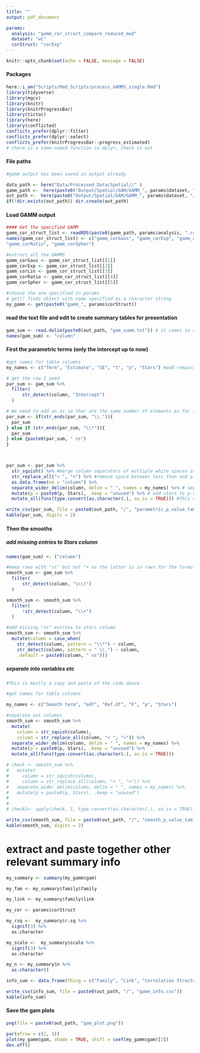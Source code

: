 ```yaml
---
title: ""
output: pdf_document

params:
  analysis: "gamm_cor_struct_compare_reduced_mod"
  dataset: "wc"
  corStruct: "corExp"
---
```



```r
knitr::opts_chunk$set(echo = FALSE, message = FALSE)
```


#### Packages
```r
here::i_am("Scripts/Rmd_Scripts/process_GAMMS_single.Rmd")
library(tidyverse)
library(mgcv)
library(knitr)
library(knitrProgressBar)
library(tictoc)
library(here)
library(conflicted)
conflicts_prefer(dplyr::filter)
conflicts_prefer(dplyr::select)
conflicts_prefer(knitrProgressBar::progress_estimated)
# there is a same-named function in dplyr, check it out
```
#### File paths
```r
#gamm output has been saved in output already

data_path <- here("Data/Processed_Data/Spatial//" )
gamm_path <-  here(paste0("Output/Spatial/GAM/GAMM_", params$dataset, "//"))
out_path <-  here(paste0("Output/Spatial/GAM/GAMM_", params$dataset, "/", params$analysis, "/", params$corStruct, "//"))
if(!dir.exists(out_path)) dir.create(out_path)
```

#### Load GAMM output 
```r

#### Get the specified GAMM
gamm_cor_struct_list <- readRDS(paste0(gamm_path, params$analysis, ".rds"))
names(gamm_cor_struct_list) <- c("gamm_corGaus", "gamm_corExp", "gamm_corLin",
"gamm_corRatio", "gamm_corSpher")

#extract all the GAMMS
gamm_corGaus <- gamm_cor_struct_list[[1]]
gamm_corExp <- gamm_cor_struct_list[[2]]
gamm_corLin <- gamm_cor_struct_list[[3]]
gamm_corRatio <- gamm_cor_struct_list[[4]]
gamm_corSpher <- gamm_cor_struct_list[[5]]

#choose the one specified in params
# get() finds object with name specified as a character string
my_gamm <- get(paste0("gamm_", params$corStruct))

```


#### read the text file and edit to create summary tables for presentation

```r
gam_sum <- read.delim(paste0(out_path, "gam_summ.txt")) # it comes in as a dataframe with one column
names(gam_sum) <- "column"
```

#### First the parametric terms (only the intercept up to now)
```r
#get names for table columns
my_names <- c("Term", "Estimate", "SE", "t", "p", "Stars") #add remaining names needed

# get the row I need
par_sum <- gam_sum %>%
  filter(
      str_detect(column, "Intercept")
  )

# We need to add an ns so ther are the same number of elements as for the headings
par_sum <- if(str_ends(par_sum, "\\.")){
  par_sum
} else if (str_ends(par_sum, "\\*")){
  par_sum
} else {paste0(par_sum, " ns")
}



par_sum <- par_sum %>% 
  str_squish() %>% #merge column separators of multiple white spaces into single spaces
  str_replace_all("< ", "<") %>% #remove space between less than and p-value
  as.data.frame(nm = "column") %>%
  separate_wider_delim(column, delim = " ", names = my_names) %>% # separate into multiple columns
  mutate(p = paste0(p, Stars), .keep = "unused") %>% # add stars to p-value in one column
  mutate_all(funs(type.convert(as.character(.), as.is = TRUE))) #This converts columns into the format that looks best to the function 

write_csv(par_sum, file = paste0(out_path, "/", "parametric_p_value_table.csv"))
kable(par_sum, digits = 2)
```

#### Then the smooths
##### add missing entries to Stars column
```r
names(gam_sum) <- ("column")

#keep rows with "s(" but not "+ as the latter is in rows for the formula
smooth_sum <- gam_sum %>%
  filter(
      str_detect(column, "s\\(")
  )

smooth_sum <- smooth_sum %>%
  filter(
      !str_detect(column, "\\+")
  )

#add missing "ns" entries to stars column
smooth_sum <- smooth_sum %>%
  mutate(column = case_when(
    str_detect(column, pattern = "\\*") ~ column,
    str_detect(column, pattern = " \\.") ~ column,
    .default = paste0(column, " ns")))
```
##### separate into variables etc
```r
#This is mostly a copy and paste of the code above

#get names for table columns

my_names <- c("Smooth term", "edf", "Ref.df", "F", "p", "Stars")

#separate out columns
smooth_sum <- smooth_sum %>%
  mutate(
    column = str_squish(column),
    column = str_replace_all(column, "< ", "<")) %>% 
  separate_wider_delim(column, delim = " ", names = my_names) %>%
  mutate(p = paste0(p, Stars), .keep = "unused") %>%
  mutate_all(funs(type.convert(as.character(.), as.is = TRUE))) 

# check <- smooth_sum %>%
#   mutate(
#     column = str_squish(column),
#     column = str_replace_all(column, "< ", "<")) %>% 
#   separate_wider_delim(column, delim = " ", names = my_names) %>%
#   mutate(p = paste0(p, Stars), .keep = "unused") 
# 
# 
# check1<- apply(check, 1, type.convert(as.character(.), as.is = TRUE)) 

write_csv(smooth_sum, file = paste0(out_path, "/", "smooth_p_value_table.csv"))
kable(smooth_sum, digits = 2)
```

# extract and paste together other relevant summary info
```r
my_summary <- summary(my_gamm$gam)

my_fam <- my_summary$family$family

my_link <- my_summary$family$link

my_cor <- params$corStruct

my_rsq <-  my_summary$r.sq %>%
  signif(3) %>%
  as.character

my_scale <-  my_summary$scale %>%
  signif(3) %>%
  as.character

my_n <- my_summary$n %>%
  as.character()

info_sum <- data.frame(Thing = c("Family", "Link", "Correlation Structure", "R-sq.(adj)", "Scale est.", "n"), Value = c(my_fam, my_link, my_cor, my_rsq, my_scale, my_n))

write_csv(info_sum, file = paste0(out_path, "/", "gamm_info.csv"))
kable(info_sum)

```

#### Save the gam plots
```r
png(file = paste0(out_path, "gam_plot.png"))

par(mfrow = c(2, 3))
plot(my_gamm$gam, shade = TRUE, shift = coef(my_gamm$gam)[1])
dev.off()  
```

